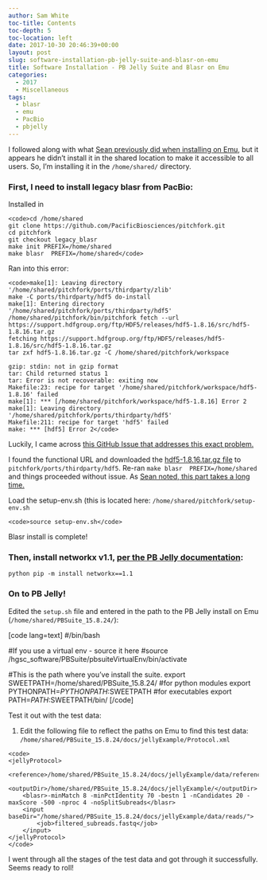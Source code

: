 ```yaml
---
author: Sam White
toc-title: Contents
toc-depth: 5
toc-location: left
date: 2017-10-30 20:46:39+00:00
layout: post
slug: software-installation-pb-jelly-suite-and-blasr-on-emu
title: Software Installation - PB Jelly Suite and Blasr on Emu
categories:
  - 2017
  - Miscellaneous
tags:
  - blasr
  - emu
  - PacBio
  - pbjelly
---
```


I followed along with what [Sean previously did when installing on Emu](https://genefish.wordpress.com/2017/04/06/pbjelly-pt-2/), but it appears he didn't install it in the shared location to make it accessible to all users. So, I'm installing it in the `/home/shared/` directory.



### First, I need to install legacy blasr from PacBio:



Installed in 

    
    <code>cd /home/shared
    git clone https://github.com/PacificBiosciences/pitchfork.git
    cd pitchfork
    git checkout legacy_blasr
    make init PREFIX=/home/shared
    make blasr  PREFIX=/home/shared</code>



Ran into this error:


    
    <code>make[1]: Leaving directory '/home/shared/pitchfork/ports/thirdparty/zlib'
    make -C ports/thirdparty/hdf5 do-install
    make[1]: Entering directory '/home/shared/pitchfork/ports/thirdparty/hdf5'
    /home/shared/pitchfork/bin/pitchfork fetch --url https://support.hdfgroup.org/ftp/HDF5/releases/hdf5-1.8.16/src/hdf5-1.8.16.tar.gz
    fetching https://support.hdfgroup.org/ftp/HDF5/releases/hdf5-1.8.16/src/hdf5-1.8.16.tar.gz
    tar zxf hdf5-1.8.16.tar.gz -C /home/shared/pitchfork/workspace
    
    gzip: stdin: not in gzip format
    tar: Child returned status 1
    tar: Error is not recoverable: exiting now
    Makefile:23: recipe for target '/home/shared/pitchfork/workspace/hdf5-1.8.16' failed
    make[1]: *** [/home/shared/pitchfork/workspace/hdf5-1.8.16] Error 2
    make[1]: Leaving directory '/home/shared/pitchfork/ports/thirdparty/hdf5'
    Makefile:211: recipe for target 'hdf5' failed
    make: *** [hdf5] Error 2</code>



Luckily, I came across [this GitHub Issue that addresses this exact problem.](https://github.com/PacificBiosciences/pitchfork/issues/289)

I found the functional URL and downloaded the [hdf5-1.8.16.tar.gz file](https://hdfgroup.org/ftp/HDF5/releases/hdf5-1.8/hdf5-1.8.16/src/hdf5-1.8.16.tar.gz) to `pitchfork/ports/thirdparty/hdf5`. Re-ran `make blasr  PREFIX=/home/shared` and things proceeded without issue. As [Sean noted, this part takes a long time.](https://genefish.wordpress.com/2017/04/06/pbjelly-pt-2/)

Load the setup-env.sh (this is located here: `/home/shared/pitchfork/setup-env.sh`


    
    <code>source setup-env.sh</code>



Blasr install is complete!



### Then, install networkx v1.1, [per the PB Jelly documentation](https://sourceforge.net/p/pb-jelly/wiki/Home/):



`python pip -m install networkx==1.1`



### On to PB Jelly!



Edited the `setup.sh` file and entered in the path to the PB Jelly install on Emu (`/home/shared/PBSuite_15.8.24/`):

[code lang=text]
#/bin/bash

#If you use a virtual env - source it here
#source /hgsc_software/PBSuite/pbsuiteVirtualEnv/bin/activate

#This is the path where you've install the suite.
export SWEETPATH=/home/shared/PBSuite_15.8.24/
#for python modules 
export PYTHONPATH=$PYTHONPATH:$SWEETPATH
#for executables 
export PATH=$PATH:$SWEETPATH/bin/
[/code]

Test it out with the test data:





  1. Edit the following file to reflect the paths on Emu to find this test data: `/home/shared/PBSuite_15.8.24/docs/jellyExample/Protocol.xml`




    
    <code>
    <jellyProtocol>
        <reference>/home/shared/PBSuite_15.8.24/docs/jellyExample/data/reference/lambda.fasta</reference>
        <outputDir>/home/shared/PBSuite_15.8.24/docs/jellyExample/</outputDir>
        <blasr>-minMatch 8 -minPctIdentity 70 -bestn 1 -nCandidates 20 -maxScore -500 -nproc 4 -noSplitSubreads</blasr>
        <input baseDir="/home/shared/PBSuite_15.8.24/docs/jellyExample/data/reads/">
            <job>filtered_subreads.fastq</job>
        </input>
    </jellyProtocol>
    </code>



I went through all the stages of the test data and got through it successfully. Seems ready to roll!
